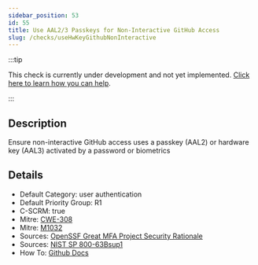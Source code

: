 ```yaml
---
sidebar_position: 53
id: 55
title: Use AAL2/3 Passkeys for Non-Interactive GitHub Access
slug: /checks/useHwKeyGithubNonInteractive
---
```


<!-- BANNER:START -->
:::tip

This check is currently under development and not yet implemented. [Click here to learn how you can help](/contribute).

:::
<!-- BANNER:END -->

<!-- DESCRIPTION:START -->
## Description
Ensure non-interactive GitHub access uses a passkey (AAL2) or hardware key (AAL3) activated by a password or biometrics
<!-- DESCRIPTION:END -->

<!-- DETAILS:START -->
## Details
- Default Category: user authentication
- Default Priority Group: R1
- C-SCRM: true
- Mitre: [CWE-308](https://cwe.mitre.org/data/definitions/308.html)
- Mitre: [M1032](https://attack.mitre.org/mitigations/M1032/)
- Sources: [OpenSSF Great MFA Project Security Rationale](https://github.com/ossf/great-mfa-project/blob/main/security-rationale.md)
- Sources: [NIST SP 800-63Bsup1](https://www.nist.gov/blogs/cybersecurity-insights/giving-nist-digital-identity-guidelines-boost-supplement-incorporating)
- How To: [Github Docs](https://docs.github.com/en/authentication/connecting-to-github-with-ssh/generating-a-new-ssh-key-and-adding-it-to-the-ssh-agent#generating-a-new-ssh-key-for-a-hardware-security-key)

<!-- DETAILS:END -->
